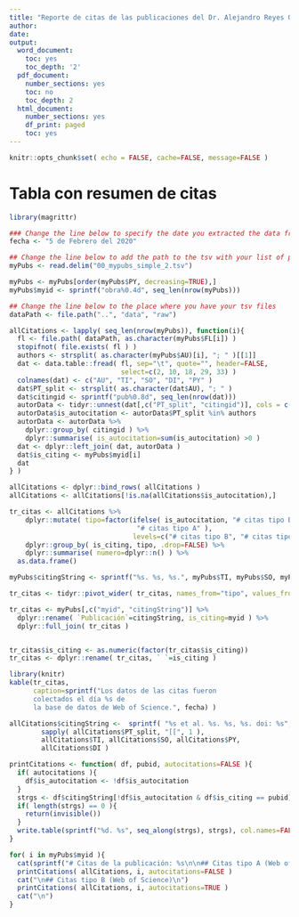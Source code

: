 ```yaml
---
title: "Reporte de citas de las publicaciones del Dr. Alejandro Reyes Quiroz"
author: 
date: 
output:
  word_document:
    toc: yes
    toc_depth: '2'
  pdf_document:
    number_sections: yes
    toc: no
    toc_depth: 2
  html_document:
    number_sections: yes
    df_print: paged
    toc: yes
---
```


```r
knitr::opts_chunk$set( echo = FALSE, cache=FALSE, message=FALSE )
```

```{=openxml}
<w:p><w:r><w:br w:type="page"/></w:r></w:p>
```

# Tabla con resumen de citas

```r
library(magrittr)

### Change the line below to specify the date you extracted the data from Web of Science
fecha <- "5 de Febrero del 2020"

## Change the line below to add the path to the tsv with your list of publications ###
myPubs <- read.delim("00_mypubs_simple_2.tsv")

myPubs <- myPubs[order(myPubs$PY, decreasing=TRUE),]
myPubs$myid <- sprintf("obra%0.4d", seq_len(nrow(myPubs)))

## Change the line below to the place where you have your tsv files
dataPath <- file.path("..", "data", "raw")

allCitations <- lapply( seq_len(nrow(myPubs)), function(i){
  fl <- file.path( dataPath, as.character(myPubs$FL[i]) )
  stopifnot( file.exists( fl ) )
  authors <- strsplit( as.character(myPubs$AU)[i], "; " )[[1]]
  dat <- data.table::fread( fl, sep="\t", quote="", header=FALSE, 
                            select=c(2, 10, 18, 29, 33) )
  colnames(dat) <- c("AU", "TI", "SO", "DI", "PY" )
  dat$PT_split <- strsplit( as.character(dat$AU), "; " )
  dat$citingid <- sprintf("pub%0.8d", seq_len(nrow(dat)))
  autorData <- tidyr::unnest(dat[,c("PT_split", "citingid")], cols = c(PT_split))
  autorData$is_autocitation <- autorData$PT_split %in% authors
  autorData <- autorData %>%
    dplyr::group_by( citingid ) %>%
    dplyr::summarise( is_autocitation=sum(is_autocitation) >0 )
  dat <- dplyr::left_join( dat, autorData )
  dat$is_citing <- myPubs$myid[i]
  dat
} )

allCitations <- dplyr::bind_rows( allCitations )
allCitations <- allCitations[!is.na(allCitations$is_autocitation),]

tr_citas <- allCitations %>%
    dplyr::mutate( tipo=factor(ifelse( is_autocitation, "# citas tipo B", 
                                "# citas tipo A" ), 
                               levels=c("# citas tipo B", "# citas tipo A" ))) %>%
    dplyr::group_by( is_citing, tipo, .drop=FALSE) %>%
    dplyr::summarise( numero=dplyr::n() ) %>% 
  as.data.frame()

myPubs$citingString <- sprintf("%s. %s, %s.", myPubs$TI, myPubs$SO, myPubs$PY)

tr_citas <- tidyr::pivot_wider( tr_citas, names_from="tipo", values_from="numero" )

tr_citas <- myPubs[,c("myid", "citingString")] %>%
  dplyr::rename( `Publicación`=citingString, is_citing=myid ) %>%
  dplyr::full_join( tr_citas )


tr_citas$is_citing <- as.numeric(factor(tr_citas$is_citing))
tr_citas <- dplyr::rename( tr_citas, ` `=is_citing )

library(knitr)
kable(tr_citas, 
      caption=sprintf("Los datos de las citas fueron 
      colectados el día %s de 
      la base de datos de Web of Science.", fecha) )
```


```r
allCitations$citingString <-  sprintf( "%s et al. %s. %s, %s. doi: %s", 
        sapply( allCitations$PT_split, "[[", 1 ), 
        allCitations$TI, allCitations$SO, allCitations$PY, 
        allCitations$DI )
```


```r
printCitations <- function( df, pubid, autocitations=FALSE ){
  if( autocitations ){
    df$is_autocitation <- !df$is_autocitation
  }
  strgs <- df$citingString[!df$is_autocitation & df$is_citing == pubid]
  if( length(strgs) == 0 ){
    return(invisible())
  }
  write.table(sprintf("%d. %s", seq_along(strgs), strgs), col.names=FALSE, row.names=FALSE, quote=FALSE)
}
```

```{=openxml}
<w:p><w:r><w:br w:type="page"/></w:r></w:p>
```


```r

for( i in myPubs$myid ){
  cat(sprintf("# Citas de la publicación: %s\n\n## Citas tipo A (Web of Science)\n", myPubs$citingString[myPubs$myid == i] ) ) 
  printCitations( allCitations, i, autocitations=FALSE )
  cat("\n## Citas tipo B (Web of Science)\n")
  printCitations( allCitations, i, autocitations=TRUE )
  cat("\n")
}

```

